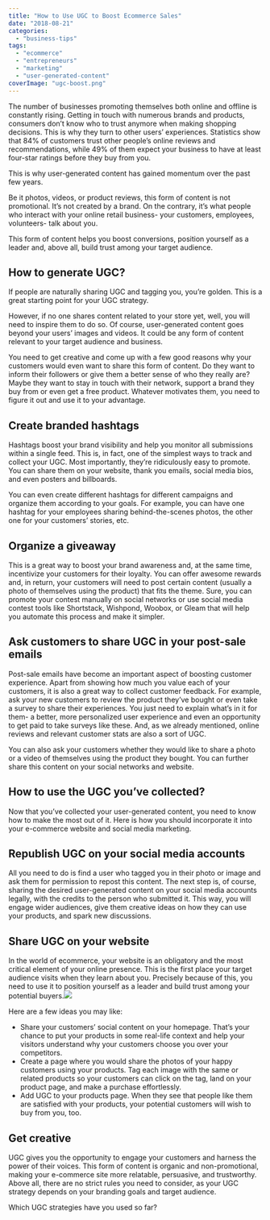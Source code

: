 ```yaml
---
title: "How to Use UGC to Boost Ecommerce Sales"
date: "2018-08-21"
categories: 
  - "business-tips"
tags: 
  - "ecommerce"
  - "entrepreneurs"
  - "marketing"
  - "user-generated-content"
coverImage: "ugc-boost.png"
---
```


The number of businesses promoting themselves both online and offline is constantly rising. Getting in touch with numerous brands and products, consumers don’t know who to trust anymore when making shopping decisions. This is why they turn to other users’ experiences. Statistics show that 84% of customers trust other people’s online reviews and recommendations, while 49% of them expect your business to have at least four-star ratings before they buy from you.

This is why user-generated content has gained momentum over the past few years.

Be it photos, videos, or product reviews, this form of content is not promotional. It’s not created by a brand. On the contrary, it’s what people who interact with your online retail business- your customers, employees, volunteers- talk about you.

This form of content helps you boost conversions, position yourself as a leader and, above all, build trust among your target audience.

## How to generate UGC?

If people are naturally sharing UGC and tagging you, you’re golden. This is a great starting point for your UGC strategy.

However, if no one shares content related to your store yet, well, you will need to inspire them to do so. Of course, user-generated content goes beyond your users’ images and videos. It could be any form of content relevant to your target audience and business.

You need to get creative and come up with a few good reasons why your customers would even want to share this form of content. Do they want to inform their followers or give them a better sense of who they really are? Maybe they want to stay in touch with their network, support a brand they buy from or even get a free product. Whatever motivates them, you need to figure it out and use it to your advantage.

## Create branded hashtags

Hashtags boost your brand visibility and help you monitor all submissions within a single feed. This is, in fact, one of the simplest ways to track and collect your UGC. Most importantly, they’re ridiculously easy to promote. You can share them on your website, thank you emails, social media bios, and even posters and billboards.

You can even create different hashtags for different campaigns and organize them according to your goals. For example, you can have one hashtag for your employees sharing behind-the-scenes photos, the other one for your customers’ stories, etc.

## Organize a giveaway

This is a great way to boost your brand awareness and, at the same time, incentivize your customers for their loyalty. You can offer awesome rewards and, in return, your customers will need to post certain content (usually a photo of themselves using the product) that fits the theme. Sure, you can promote your contest manually on social networks or use social media contest tools like Shortstack, Wishpond, Woobox, or Gleam that will help you automate this process and make it simpler.

## Ask customers to share UGC in your post-sale emails

Post-sale emails have become an important aspect of boosting customer experience. Apart from showing how much you value each of your customers, it is also a great way to collect customer feedback. For example, ask your new customers to review the product they’ve bought or even take a survey to share their experiences. You just need to explain what’s in it for them- a better, more personalized user experience and even an opportunity to get paid to take surveys like these. And, as we already mentioned, online reviews and relevant customer stats are also a sort of UGC.

You can also ask your customers whether they would like to share a photo or a video of themselves using the product they bought. You can further share this content on your social networks and website.

## How to use the UGC you’ve collected?

Now that you’ve collected your user-generated content, you need to know how to make the most out of it. Here is how you should incorporate it into your e-commerce website and social media marketing.

## Republish UGC on your social media accounts

All you need to do is find a user who tagged you in their photo or image and ask them for permission to repost this content. The next step is, of course, sharing the desired user-generated content on your social media accounts legally, with the credits to the person who submitted it. This way, you will engage wider audiences, give them creative ideas on how they can use your products, and spark new discussions.

## Share UGC on your website

In the world of ecommerce, your website is an obligatory and the most critical element of your online presence. This is the first place your target audience visits when they learn about you. Precisely because of this, you need to use it to position yourself as a leader and build trust among your potential buyers.![](/images/blog-images/CK4nJ89.jpg)

Here are a few ideas you may like:

- Share your customers’ social content on your homepage. That’s your chance to put your products in some real-life context and help your visitors understand why your customers choose you over your competitors.
- Create a page where you would share the photos of your happy customers using your products. Tag each image with the same or related products so your customers can click on the tag, land on your product page, and make a purchase effortlessly.
- Add UGC to your products page. When they see that people like them are satisfied with your products, your potential customers will wish to buy from you, too.

## Get creative

UGC gives you the opportunity to engage your customers and harness the power of their voices. This form of content is organic and non-promotional, making your e-commerce site more relatable, persuasive, and trustworthy. Above all, there are no strict rules you need to consider, as your UGC strategy depends on your branding goals and target audience.

Which UGC strategies have you used so far?
